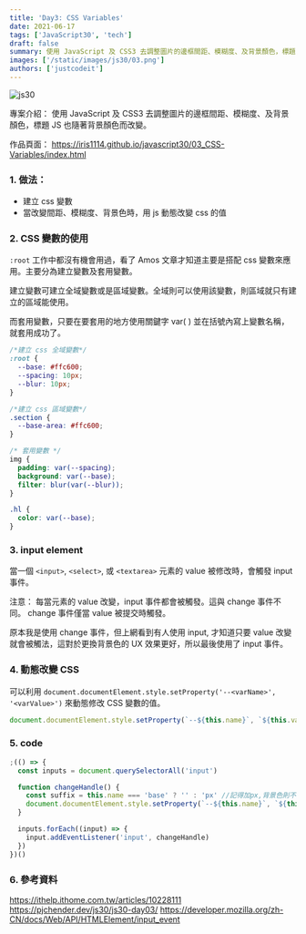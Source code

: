 ```yaml
---
title: 'Day3: CSS Variables'
date: 2021-06-17
tags: ['JavaScript30', 'tech']
draft: false
summary: 使用 JavaScript 及 CSS3 去調整圖片的邊框間距、模糊度、及背景顏色，標題 JS 也隨著背景顏色而改變。
images: ['/static/images/js30/03.png']
authors: ['justcodeit']
---
```


![js30](/static/images/js30/03.png)

專案介紹： 使用 JavaScript 及 CSS3 去調整圖片的邊框間距、模糊度、及背景顏色，標題 JS 也隨著背景顏色而改變。

作品頁面： https://iris1114.github.io/javascript30/03_CSS-Variables/index.html

### 1. 做法：

- 建立 css 變數
- 當改變間距、模糊度、背景色時，用 js 動態改變 css 的值

### 2. CSS 變數的使用

`:root` 工作中都沒有機會用過，看了 Amos 文章才知道主要是搭配 css 變數來應用。主要分為建立變數及套用變數。

建立變數可建立全域變數或是區域變數。全域則可以使用該變數，則區域就只有建立的區域能使用。

而套用變數，只要在要套用的地方使用關鍵字 var( ) 並在括號內寫上變數名稱，就套用成功了。

```css
/*建立 css 全域變數*/
:root {
  --base: #ffc600;
  --spacing: 10px;
  --blur: 10px;
}

/*建立 css 區域變數*/
.section {
  --base-area: #ffc600;
}

/* 套用變數 */
img {
  padding: var(--spacing);
  background: var(--base);
  filter: blur(var(--blur));
}

.hl {
  color: var(--base);
}
```

### 3. input element

當一個 `<input>`, `<select>`, 或 `<textarea>` 元素的 value 被修改時，會觸發 input 事件。

注意： 每當元素的 value 改變，input 事件都會被觸發。這與 change 事件不同。 change 事件僅當 value 被提交時觸發。

原本我是使用 change 事件，但上網看到有人使用 input, 才知道只要 value 改變就會被觸法，這對於更換背景色的 UX 效果更好，所以最後使用了 input 事件。

### 4. 動態改變 CSS

可以利用 `document.documentElement.style.setProperty('--<varName>', '<varValue>')` 來動態修改 CSS 變數的值。

```javascript
document.documentElement.style.setProperty(`--${this.name}`, `${this.value}${suffix}`)
```

### 5. code

```javascript
;(() => {
  const inputs = document.querySelectorAll('input')

  function changeHandle() {
    const suffix = this.name === 'base' ? '' : 'px' //記得加px,背景色則不用px
    document.documentElement.style.setProperty(`--${this.name}`, `${this.value}${suffix}`)
  }

  inputs.forEach((input) => {
    input.addEventListener('input', changeHandle)
  })
})()
```

### 6. 參考資料

https://ithelp.ithome.com.tw/articles/10228111
https://pjchender.dev/js30/js30-day03/
https://developer.mozilla.org/zh-CN/docs/Web/API/HTMLElement/input_event
